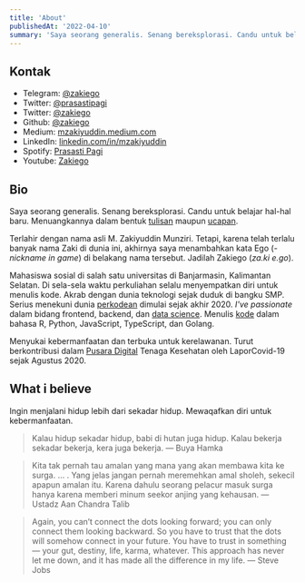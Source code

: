 ```yaml
---
title: 'About'
publishedAt: '2022-04-10'
summary: 'Saya seorang generalis. Senang bereksplorasi. Candu untuk belajar hal-hal baru.'
---
```


## Kontak

- Telegram: [@zakiego](https://t.me/zakiego)
- Twitter: [@prasastipagi](https://twitter.com/prasastipagi)
- Twitter: [@zakiego](https://twitter.com/zakiego)
- Github: [@zakiego](https://github.com/zakiego)
- Medium: [mzakiyuddin.medium.com](https://mzakiyuddin.medium.com)
- LinkedIn: [linkedin.com/in/mzakiyuddin](https://www.linkedin.com/in/mzakiyuddin)
- Spotify: [Prasasti Pagi](https://open.spotify.com/show/4H3wqTA5e4YGCbcBF4RX7i)
- Youtube: [Zakiego](https://www.youtube.com/channel/UCta8ym2O2mWFsgnzzIC7TUg)

## Bio

Saya seorang generalis. Senang bereksplorasi. Candu untuk belajar hal-hal baru. Menuangkannya dalam bentuk [tulisan](http://blog.zakiego.my.id/) maupun [ucapan](https://open.spotify.com/show/4H3wqTA5e4YGCbcBF4RX7i).

Terlahir dengan nama asli M. Zakiyuddin Munziri. Tetapi, karena telah terlalu banyak nama Zaki di dunia ini, akhirnya saya menambahkan kata Ego (-_nickname in game_) di belakang nama tersebut. Jadilah Zakiego (_za.ki e.go_).

Mahasiswa sosial di salah satu universitas di Banjarmasin, Kalimantan Selatan. Di sela-sela waktu perkuliahan selalu menyempatkan diri untuk menulis kode. Akrab dengan dunia teknologi sejak duduk di bangku SMP. Serius menekuni dunia [perkodean](https://blog.zakiego.my.id/post/2021) dimulai sejak akhir 2020. _I've passionate_ dalam bidang frontend, backend, dan [data science](https://www.linkedin.com/in/mzakiyuddin/details/certifications/). Menulis [kode](/project) dalam bahasa R, Python, JavaScript, TypeScript, dan Golang.

Menyukai kebermanfaatan dan terbuka untuk kerelawanan. Turut berkontribusi dalam [Pusara Digital](https://nakes.laporcovid19.org/) Tenaga Kesehatan oleh LaporCovid-19 sejak Agustus 2020.

## What i believe

Ingin menjalani hidup lebih dari sekadar hidup. Mewaqafkan diri untuk kebermanfaatan.

> Kalau hidup sekadar hidup, babi di hutan juga hidup. Kalau bekerja sekadar bekerja, kera juga bekerja. — Buya Hamka

> Kita tak pernah tau amalan yang mana yang akan membawa kita ke surga. … . Yang jelas jangan pernah meremehkan amal sholeh, sekecil apapun amalan itu. Karena dahulu seorang pelacur masuk surga hanya karena memberi minum seekor anjing yang kehausan. — Ustadz Aan Chandra Talib

> Again, you can’t connect the dots looking forward; you can only connect them looking backward. So you have to trust that the dots will somehow connect in your future. You have to trust in something — your gut, destiny, life, karma, whatever. This approach has never let me down, and it has made all the difference in my life. — Steve Jobs
